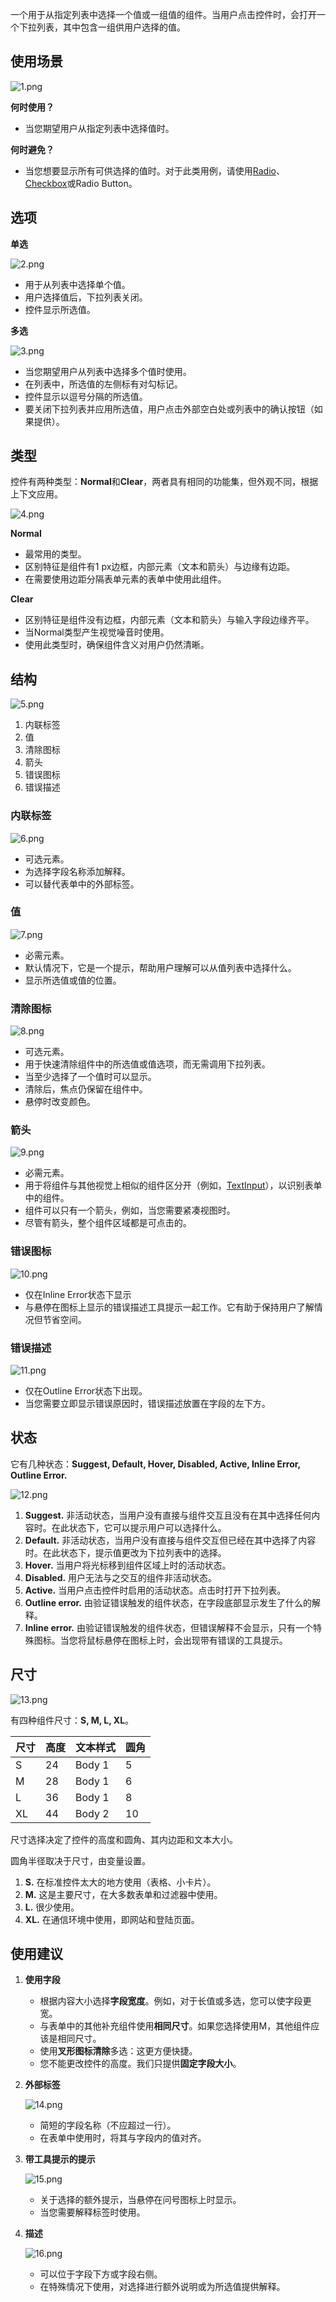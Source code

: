 一个用于从指定列表中选择一个值或一组值的组件。当用户点击控件时，会打开一个下拉列表，其中包含一组供用户选择的值。

## 使用场景

![1.png](/static/images/design/Select/select-0001.png)

**何时使用？**

- 当您期望用户从指定列表中选择值时。

**何时避免？**

- 当您想要显示所有可供选择的值时。对于此类用例，请使用[Radio](/design/guides/radio)、[Checkbox](/design/guides/checkbox)或Radio Button。

## 选项

**单选**

![2.png](/static/images/design/Select/select-0002.png)

- 用于从列表中选择单个值。
- 用户选择值后，下拉列表关闭。
- 控件显示所选值。

**多选**

![3.png](/static/images/design/Select/select-0003.png)

- 当您期望用户从列表中选择多个值时使用。
- 在列表中，所选值的左侧标有对勾标记。
- 控件显示以逗号分隔的所选值。
- 要关闭下拉列表并应用所选值，用户点击外部空白处或列表中的确认按钮（如果提供）。

## 类型

控件有两种类型：**Normal**和**Clear**，两者具有相同的功能集，但外观不同，根据上下文应用。

![4.png](/static/images/design/Select/select-0004.png)

**Normal**

- 最常用的类型。
- 区别特征是组件有1 px边框，内部元素（文本和箭头）与边缘有边距。
- 在需要使用边距分隔表单元素的表单中使用此组件。

**Clear**

- 区别特征是组件没有边框，内部元素（文本和箭头）与输入字段边缘齐平。
- 当Normal类型产生视觉噪音时使用。
- 使用此类型时，确保组件含义对用户仍然清晰。

## 结构

![5.png](/static/images/design/Select/select-0005.png)

1. 内联标签
2. 值
3. 清除图标
4. 箭头
5. 错误图标
6. 错误描述

### 内联标签

   ![6.png](/static/images/design/Select/select-0006.png)

   - 可选元素。
   - 为选择字段名称添加解释。
   - 可以替代表单中的外部标签。

### 值

   ![7.png](/static/images/design/Select/select-0007.png)

   - 必需元素。
   - 默认情况下，它是一个提示，帮助用户理解可以从值列表中选择什么。
   - 显示所选值或值的位置。

### 清除图标

   ![8.png](/static/images/design/Select/select-0008.png)

   - 可选元素。
   - 用于快速清除组件中的所选值或值选项，而无需调用下拉列表。
   - 当至少选择了一个值时可以显示。
   - 清除后，焦点仍保留在组件中。
   - 悬停时改变颜色。

### 箭头

   ![9.png](/static/images/design/Select/select-0009.png)

   - 必需元素。
   - 用于将组件与其他视觉上相似的组件区分开（例如，[TextInput](/design/guides/text-input)），以识别表单中的组件。
   - 组件可以只有一个箭头，例如，当您需要紧凑视图时。
   - 尽管有箭头，整个组件区域都是可点击的。

### 错误图标

   ![10.png](/static/images/design/Select/select-0010.png)

   - 仅在Inline Error状态下显示
   - 与悬停在图标上显示的错误描述工具提示一起工作。它有助于保持用户了解情况但节省空间。

### 错误描述

   ![11.png](/static/images/design/Select/select-0011.png)

   - 仅在Outline Error状态下出现。
   - 当您需要立即显示错误原因时，错误描述放置在字段的左下方。

## 状态

它有几种状态：**Suggest, Default, Hover, Disabled, Active, Inline Error, Outline Error.**

![12.png](/static/images/design/Select/select-0012.png)

1. **Suggest.** 非活动状态，当用户没有直接与组件交互且没有在其中选择任何内容时。在此状态下，它可以提示用户可以选择什么。
2. **Default.** 非活动状态，当用户没有直接与组件交互但已经在其中选择了内容时。在此状态下，提示值更改为下拉列表中的选择。
3. **Hover.** 当用户将光标移到组件区域上时的活动状态。
4. **Disabled.** 用户无法与之交互的组件非活动状态。
5. **Active.** 当用户点击控件时启用的活动状态。点击时打开下拉列表。
6. **Outline error.** 由验证错误触发的组件状态，在字段底部显示发生了什么的解释。
7. **Inline error.** 由验证错误触发的组件状态，但错误解释不会显示，只有一个特殊图标。当您将鼠标悬停在图标上时，会出现带有错误的工具提示。

## 尺寸

![13.png](/static/images/design/Select/select-0013.png)

有四种组件尺寸：**S, M, L, XL**。

| 尺寸 | 高度 | 文本样式 | 圆角 |
| --- | --- | --- | --- |
| S | 24 | Body 1 | 5 |
| M | 28 | Body 1 | 6 |
| L | 36 | Body 1 | 8 |
| XL | 44 | Body 2 | 10 |

尺寸选择决定了控件的高度和圆角、其内边距和文本大小。

圆角半径取决于尺寸，由变量设置。

1. **S.** 在标准控件太大的地方使用（表格、小卡片）。
2. **M.** 这是主要尺寸，在大多数表单和过滤器中使用。
3. **L.** 很少使用。
4. **XL.** 在通信环境中使用，即网站和登陆页面。

## 使用建议

1. **使用字段**
   - 根据内容大小选择**字段宽度**。例如，对于长值或多选，您可以使字段更宽。
   - 与表单中的其他补充组件使用**相同尺寸**。如果您选择使用M，其他组件应该是相同尺寸。
   - 使用**叉形图标清除**多选：这更方便快捷。
   - 您不能更改控件的高度。我们只提供**固定字段大小**。

2. **外部标签**

   ![14.png](/static/images/design/Select/select-0014.png)

   - 简短的字段名称（不应超过一行）。
   - 在表单中使用时，将其与字段内的值对齐。

3. **带工具提示的提示**

   ![15.png](/static/images/design/Select/select-0015.png)

   - 关于选择的额外提示，当悬停在问号图标上时显示。
   - 当您需要解释标签时使用。

4. **描述**

   ![16.png](/static/images/design/Select/select-0016.png)

   - 可以位于字段下方或字段右侧。
   - 在特殊情况下使用，对选择进行额外说明或为所选值提供解释。